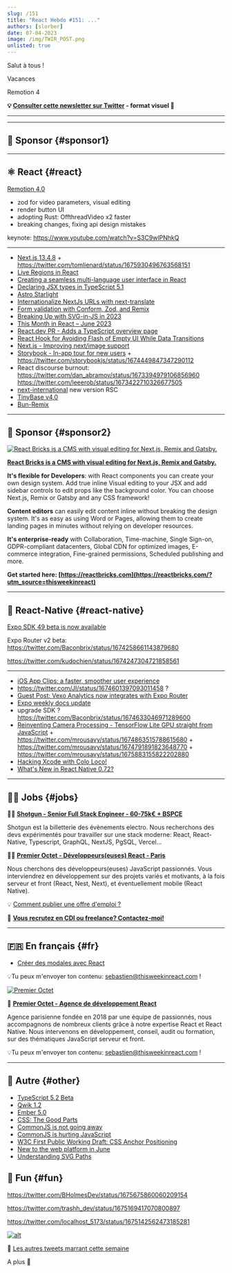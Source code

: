 ```yaml
---
slug: /151
title: "React Hebdo #151: ..."
authors: [slorber]
date: 07-04-2023
image: /img/TWIR_POST.png
unlisted: true
---
```


Salut à tous !

Vacances

Remotion 4

<!-- truncate -->

**💡 [Consulter cette newsletter sur Twitter](https://slo.im/thread) - format visuel 🎨**

---


<Support />

---

## 💸 Sponsor {#sponsor1}

<Todo />

---

## ⚛️ React {#react}

[Remotion 4.0](https://www.remotion.dev/blog/4-0)

- zod for video parameters, visual editing
- render button UI
- adopting Rust: OffthreadVideo x2 faster
- breaking changes, fixing api design mistakes

keynote: https://www.youtube.com/watch?v=S3C9wlPNhkQ

---

- [Next.js 13.4.8](https://twitter.com/nextjs/status/1675929873720680459) + https://twitter.com/tomlienard/status/1675930496763568151
- [Live Regions in React](https://dev.to/abbeyperini/live-regions-in-react-4dmd)
- [Creating a seamless multi-language user interface in React](https://www.honeybadger.io/blog/creating-multi-language-user-interface-with-react/)
- [Declaring JSX types in TypeScript 5.1](https://blog.logrocket.com/declaring-jsx-types-typescript-5-1/)
- [Astro Starlight](https://starlight.astro.build/)
- [Internationalize NextJs URLs with next-translate](https://dev.to/martinratinaud/internationalize-nextjs-urls-with-next-translate-49d8)
- [Form validation with Conform, Zod, and Remix](https://www.jacobparis.com/content/remix-conform)
- [Breaking Up with SVG-in-JS in 2023](https://kurtextrem.de/posts/svg-in-js)
- [This Month in React – June 2023](https://podcasters.spotify.com/pod/show/reactiflux/episodes/This-Month-in-React--June-2023-e26dgii)
- [React.dev PR - Adds a TypeScript overview page](https://github.com/reactjs/react.dev/pull/6120)
- [React Hook for Avoiding Flash of Empty UI While Data Transitions](https://www.jameskerr.blog/posts/use-data-transition/)
- [Next.js - Improving next/image support](https://twitter.com/leeerob/status/1674250190432116736)
- [Storybook - In-app tour for new users](https://storybook.js.org/blog/in-app-tour-for-new-users/) + https://twitter.com/storybookjs/status/1674449847347290112
- React discourse burnout: https://twitter.com/dan_abramov/status/1673394979106856960 https://twitter.com/leeerob/status/1673422710326677505
- [next-international](https://twitter.com/tomlienard/status/1675512683007705090) new version RSC
- [TinyBase v4.0](https://twitter.com/tinybasejs/status/1674826869169070080)
- [Bun-Remix](https://github.com/jacob-ebey/bun-remix)

<SubscribeFormEmbed placement="middle" />

---

## 💸 Sponsor {#sponsor2}

[![React Bricks is a CMS with visual editing for Next.js, Remix and Gatsby.](/emails/issues/148/reactbricks.png)](https://reactbricks.com/?utm_source=thisweekinreact)

**[React Bricks is a CMS with visual editing for Next.js, Remix and Gatsby.](https://reactbricks.com/?utm_source=thisweekinreact)**

**It's flexible for Developers**: with React components you can create your own design system. Add true inline Visual editing to your JSX and add sidebar controls to edit props like the background color. You can choose Next.js, Remix or Gatsby and any CSS framework!

**Content editors** can easily edit content inline without breaking the design system. It's as easy as using Word or Pages, allowing them to create landing pages in minutes without relying on developer resources.

**It's enterprise-ready** with Collaboration, Time-machine, Single Sign-on, GDPR-compliant datacenters, Global CDN for optimized images, E-commerce integration, Fine-grained permissions, Scheduled publishing and more.

**Get started here: [https://reactbricks.com](https://reactbricks.com/?utm_source=thisweekinreact)**

---

## 📱 React-Native {#react-native}

[Expo SDK 49 beta is now available](https://blog.expo.dev/expo-sdk-49-beta-is-now-available-6373e78f8624)

Expo Router v2 beta: https://twitter.com/Baconbrix/status/1674258661143879680

https://twitter.com/kudochien/status/1674247304721858561

---

- [iOS App Clips: a faster, smoother user experience](https://www.bam.tech/en/article/app-clips-ios-experience-utilisateur)
- https://twitter.com/JI/status/1674601397093011458 ?
- [Guest Post: Vexo Analytics now integrates with Expo Router](https://blog.expo.dev/guest-post-vexo-analytics-now-integrates-with-expo-router-33f2da346bf5)
- [Expo weekly docs update](https://twitter.com/amanhimself/status/1675794149424115714)
- upgrade SDK ? https://twitter.com/Baconbrix/status/1674633046971289600
- [Reinventing Camera Processing - TensorFlow Lite GPU straight from JavaScript](https://mrousavy.com/blog/Reinventing-Camera-Processing) + https://twitter.com/mrousavy/status/1674863515788615680 + https://twitter.com/mrousavy/status/1674791891823648770 + https://twitter.com/mrousavy/status/1675883155822202880
- [Hacking Xcode with Colo Loco!](https://www.youtube.com/watch?v=ucEBfIZOap8)
- [What's New in React Native 0.72?](https://www.youtube.com/watch?v=XNeoSaacyX4)

---

## 🧑‍💻 Jobs {#jobs}

🧑‍💼 [**Shotgun - Senior Full Stack Engineer - 60-75k€ + BSPCE**](https://shotgun.teamtailor.com/jobs/1981578-senior-full-stack-engineer)

Shotgun est la billetterie des évènements electro. Nous recherchons des devs expérimentés pour travailler sur une stack moderne: React, React-Native, Typescript, GraphQL, NextJS, PgSQL, Vercel...

🧑‍💼 [**Premier Octet - Développeurs(euses) React - Paris**](https://www.premieroctet.com/jobs)

Nous cherchons des développeurs(euses) JavaScript passionnés. Vous interviendrez en développement sur des projets variés et motivants, à la fois serveur et front (React, Nest, Next), et éventuellement mobile (React Native).

💡 [Comment publier une offre d'emploi ?](https://thisweekinreact.com/fr/sponsor)

🏢 **[Vous recrutez en CDI ou freelance? Contactez-moi!](https://qq4ph6n1rk0.typeform.com/to/qjSZ38dQ#email={{subscriber.email_address}})**

---

## 🇫🇷 En français {#fr}

- [Créer des modales avec React](https://www.qphi.dev/posts/comment-creer-modale-react)

💡Tu peux m'envoyer ton contenu: [sebastien@thisweekinreact.com](mailto:sebastien@thisweekinreact.com?subject=Contenu%20en%20fran%C3%A7ais) !

[![Premier Octet](/emails/issues/151/premieroctet.png)](https://www.premieroctet.com/?utm_source=react_hebdo)

💸 **[Premier Octet - Agence de développement React](https://www.premieroctet.com/?utm_source=react_hebdo)**

Agence parisienne fondée en 2018 par une équipe de passionnés, nous accompagnons de nombreux clients grâce à notre expertise React et React Native.
Nous intervenons en développement, conseil, audit ou formation, sur des thématiques JavaScript serveur et front.

💡Tu peux m'envoyer ton contenu: [sebastien@thisweekinreact.com](mailto:sebastien@thisweekinreact.com?subject=Contenu%20en%20fran%C3%A7ais) !

---

## 🔀 Autre {#other}

- [TypeScript 5.2 Beta](https://devblogs.microsoft.com/typescript/announcing-typescript-5-2-beta/)
- [Qwik 1.2](https://www.builder.io/blog/qwik-1-2-performance-autopilot)
- [Ember 5.0](https://blog.emberjs.com/ember-5-0-released/)
- [CSS: The Good Parts](https://www.builder.io/blog/css-the-good-parts)
- [CommonJS is not going away](https://bun.sh/blog/commonjs-is-not-going-away)
- [CommonJS is hurting JavaScript](https://deno.com/blog/commonjs-is-hurting-javascript)
- [W3C First Public Working Draft: CSS Anchor Positioning](https://twitter.com/sebastienlorber/status/1675900466553659396)
- [New to the web platform in June](https://web.dev/web-platform-06-2023/)
- [Understanding SVG Paths](https://www.nan.fyi/svg-paths)

## 🤭 Fun {#fun}

https://twitter.com/BHolmesDev/status/1675675860060209154

https://twitter.com/trashh_dev/status/1675169417070800897

https://twitter.com/localhost_5173/status/1675142562473185281

[![alt](/emails/issues/122/meme.jpg)](https://twitter.com/TODOTODOTODOTODOTODOTODOTODOTODOTODOTODO)

🤣 [Les autres tweets marrant cette semaine](https://twitter.com/TODOTODOTODOTODOTODOTODOTODOTODOTODOTODO)

A plus 👋
